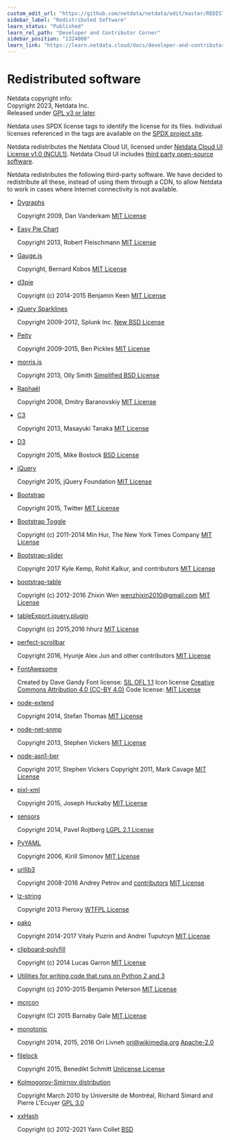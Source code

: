 ```yaml
---
custom_edit_url: "https://github.com/netdata/netdata/edit/master/REDISTRIBUTED.md"
sidebar_label: "Redistributed Software"
learn_status: "Published"
learn_rel_path: "Developer and Contributor Corner"
sidebar_position: "1324000"
learn_link: "https://learn.netdata.cloud/docs/developer-and-contributor-corner/redistributed-software"
---
```



# Redistributed software

Netdata copyright info:<br/>
Copyright 2023, Netdata Inc.<br/>
Released under [GPL v3 or later](https://raw.githubusercontent.com/netdata/netdata/master/LICENSE).

Netdata uses SPDX license tags to identify the license for its files.
Individual licenses referenced in the tags are available on the [SPDX project site](http://spdx.org/licenses/).

Netdata redistributes the Netdata Cloud UI, licensed under [Netdata Cloud UI License v1.0 (NCUL1)](https://raw.githubusercontent.com/netdata/netdata/master/src/web/gui/v2/LICENSE.md). Netdata Cloud UI includes [third party open-source software](https://raw.githubusercontent.com/netdata/netdata/master/src/web/gui/v2/3D_PARTY_LICENSES.txt).

Netdata redistributes the following third-party software.
We have decided to redistribute all these, instead of using them
through a CDN, to allow Netdata to work in cases where Internet
connectivity is not available.

-   [Dygraphs](http://dygraphs.com/)

      Copyright 2009, Dan Vanderkam
      [MIT License](http://dygraphs.com/legal.html)

-   [Easy Pie Chart](https://rendro.github.io/easy-pie-chart/)

      Copyright 2013, Robert Fleischmann
      [MIT License](https://github.com/rendro/easy-pie-chart/blob/master/LICENSE)

-   [Gauge.js](http://bernii.github.io/gauge.js/)

      Copyright, Bernard Kobos
      [MIT License](https://github.com/getgauge/gauge-js/blob/master/LICENSE)

-   [d3pie](https://github.com/benkeen/d3pie)

      Copyright (c) 2014-2015 Benjamin Keen
      [MIT License](https://github.com/benkeen/d3pie/blob/master/LICENSE)

-   [jQuery Sparklines](http://omnipotent.net/jquery.sparkline/)

      Copyright 2009-2012, Splunk Inc.
      [New BSD License](http://opensource.org/licenses/BSD-3-Clause)

-   [Peity](http://benpickles.github.io/peity/)

      Copyright 2009-2015, Ben Pickles
      [MIT License](https://github.com/benpickles/peity/blob/master/LICENCE)

-   [morris.js](http://morrisjs.github.io/morris.js/)

      Copyright 2013, Olly Smith
      [Simplified BSD License](http://morrisjs.github.io/morris.js/)

-   [Raphaël](http://dmitrybaranovskiy.github.io/raphael/)

      Copyright 2008, Dmitry Baranovskiy
      [MIT License](http://dmitrybaranovskiy.github.io/raphael/license.html)

-   [C3](http://c3js.org/)

      Copyright 2013, Masayuki Tanaka
      [MIT License](https://github.com/masayuki0812/c3/blob/master/LICENSE)

-   [D3](http://d3js.org/)

      Copyright 2015, Mike Bostock
      [BSD License](http://opensource.org/licenses/BSD-3-Clause)

-   [jQuery](https://jquery.org/)

      Copyright 2015, jQuery Foundation
      [MIT License](https://jquery.org/license/)

-   [Bootstrap](http://getbootstrap.com/getting-started/)

      Copyright 2015, Twitter
      [MIT License](https://github.com/twbs/bootstrap/blob/v4-dev/LICENSE)

-   [Bootstrap Toggle](http://www.bootstraptoggle.com/)

      Copyright (c) 2011-2014 Min Hur, The New York Times Company
      [MIT License](https://github.com/minhur/bootstrap-toggle/blob/master/LICENSE)

-   [Bootstrap-slider](http://seiyria.com/bootstrap-slider/)

      Copyright 2017 Kyle Kemp, Rohit Kalkur, and contributors
      [MIT License](https://github.com/seiyria/bootstrap-slider/blob/master/LICENSE.md)

-   [bootstrap-table](http://bootstrap-table.wenzhixin.net.cn/)

      Copyright (c) 2012-2016 Zhixin Wen [wenzhixin2010@gmail.com](mailto:wenzhixin2010@gmail.com)
      [MIT License](https://github.com/wenzhixin/bootstrap-table/blob/master/LICENSE)

-   [tableExport.jquery.plugin](https://github.com/hhurz/tableExport.jquery.plugin)

      Copyright (c) 2015,2016 hhurz
      [MIT License](https://github.com/hhurz/tableExport.jquery.plugin/blob/master/LICENSE)

-   [perfect-scrollbar](https://jamesflorentino.github.io/nanoScrollerJS/)

      Copyright 2016, Hyunje Alex Jun and other contributors
      [MIT License](https://github.com/noraesae/perfect-scrollbar/blob/master/LICENSE)

-   [FontAwesome](https://github.com/FortAwesome/Font-Awesome)

      Created by Dave Gandy
      Font license: [SIL OFL 1.1](http://scripts.sil.org/OFL)
      Icon license [Creative Commons Attribution 4.0 (CC-BY 4.0)](https://creativecommons.org/licenses/by/4.0/)
      Code license: [MIT License](http://opensource.org/licenses/mit-license.html)

-   [node-extend](https://github.com/justmoon/node-extend)

      Copyright 2014, Stefan Thomas
      [MIT License](https://github.com/justmoon/node-extend/blob/master/LICENSE)

-   [node-net-snmp](https://github.com/stephenwvickers/node-net-snmp)

      Copyright 2013, Stephen Vickers
      [MIT License](https://github.com/nospaceships/node-net-snmp#license)

-   [node-asn1-ber](https://github.com/stephenwvickers/node-asn1-ber)

      Copyright 2017, Stephen Vickers
      Copyright 2011, Mark Cavage
      [MIT License](https://github.com/nospaceships/node-asn1-ber#license)

-   [pixl-xml](https://github.com/jhuckaby/pixl-xml)

      Copyright 2015, Joseph Huckaby
      [MIT License](https://github.com/jhuckaby/pixl-xml#license)

-   [sensors](https://github.com/paroj/sensors.py)

      Copyright 2014, Pavel Rojtberg
      [LGPL 2.1 License](http://opensource.org/licenses/LGPL-2.1)

-   [PyYAML](https://pypi.org/project/PyYAML/)

      Copyright 2006, Kirill Simonov
      [MIT License](https://github.com/yaml/pyyaml/blob/master/LICENSE)

-   [urllib3](https://github.com/shazow/urllib3)

      Copyright 2008-2016 Andrey Petrov and [contributors](https://github.com/shazow/urllib3/blob/master/CONTRIBUTORS.txt)
      [MIT License](https://github.com/shazow/urllib3/blob/master/LICENSE.txt)

-   [lz-string](http://pieroxy.net/blog/pages/lz-string/index.html)

      Copyright 2013 Pieroxy
      [WTFPL License](http://pieroxy.net/blog/pages/lz-string/index.html#inline_menu_10)

-   [pako](http://nodeca.github.io/pako/)

      Copyright 2014-2017 Vitaly Puzrin and Andrei Tuputcyn
      [MIT License](https://github.com/nodeca/pako/blob/master/LICENSE)

-   [clipboard-polyfill](https://github.com/lgarron/clipboard-polyfill)

      Copyright (c) 2014 Lucas Garron
      [MIT License](https://github.com/lgarron/clipboard-polyfill/blob/master/LICENSE.md)

-   [Utilities for writing code that runs on Python 2 and 3](https://raw.githubusercontent.com/netdata/netdata/master/src/collectors/python.d.plugin/python_modules/urllib3/packages/six.py)

      Copyright (c) 2010-2015 Benjamin Peterson
      [MIT License](https://github.com/benjaminp/six/blob/master/LICENSE)

-   [mcrcon](https://github.com/barneygale/MCRcon)

      Copyright (C) 2015 Barnaby Gale
      [MIT License](https://raw.githubusercontent.com/barneygale/MCRcon/master/COPYING.txt)

-   [monotonic](https://github.com/atdt/monotonic)

      Copyright 2014, 2015, 2016 Ori Livneh [ori@wikimedia.org](mailto:ori@wikimedia.org)
      [Apache-2.0](http://www.apache.org/licenses/LICENSE-2.0)

-   [filelock](https://github.com/benediktschmitt/py-filelock)

    Copyright 2015, Benedikt Schmitt [Unlicense License](https://unlicense.org/)

-   [Kolmogorov-Smirnov distribution](http://simul.iro.umontreal.ca/ksdir/)

    Copyright March 2010 by Université de Montréal, Richard Simard and Pierre L'Ecuyer
    [GPL 3.0](https://www.gnu.org/licenses/gpl-3.0.en.html)

-   [xxHash](https://github.com/Cyan4973/xxHash)

    Copyright (c) 2012-2021 Yann Collet
    [BSD](https://github.com/Cyan4973/xxHash/blob/dev/LICENSE)



